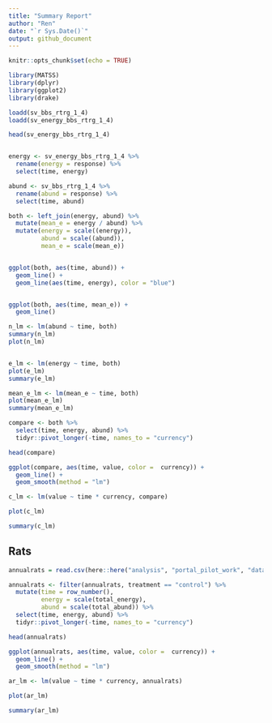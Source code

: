 ```yaml
---
title: "Summary Report"
author: "Ren"
date: "`r Sys.Date()`"
output: github_document
---
```


```r
knitr::opts_chunk$set(echo = TRUE)

library(MATSS)
library(dplyr)
library(ggplot2)
library(drake)
```

```r

loadd(sv_bbs_rtrg_1_4)
loadd(sv_energy_bbs_rtrg_1_4)

head(sv_energy_bbs_rtrg_1_4)


energy <- sv_energy_bbs_rtrg_1_4 %>%
  rename(energy = response) %>%
  select(time, energy)

abund <- sv_bbs_rtrg_1_4 %>%
  rename(abund = response) %>%
  select(time, abund)

both <- left_join(energy, abund) %>%
  mutate(mean_e = energy / abund) %>%
  mutate(energy = scale((energy)),
         abund = scale((abund)),
         mean_e = scale(mean_e))


ggplot(both, aes(time, abund)) +
  geom_line() +
  geom_line(aes(time, energy), color = "blue")


ggplot(both, aes(time, mean_e)) +
  geom_line()

n_lm <- lm(abund ~ time, both)
summary(n_lm)
plot(n_lm)


e_lm <- lm(energy ~ time, both)
plot(e_lm)
summary(e_lm)

mean_e_lm <- lm(mean_e ~ time, both) 
plot(mean_e_lm)
summary(mean_e_lm)

```

```r

compare <- both %>%
  select(time, energy, abund) %>%
  tidyr::pivot_longer(-time, names_to = "currency")

head(compare)

ggplot(compare, aes(time, value, color =  currency)) +
  geom_line() +
  geom_smooth(method = "lm")

c_lm <- lm(value ~ time * currency, compare)

plot(c_lm)

summary(c_lm)


```

## Rats
```r

annualrats = read.csv(here::here("analysis", "portal_pilot_work", "data", "portal_rats_sv.csv"), stringsAsFactors = F)

annualrats <- filter(annualrats, treatment == "control") %>%
  mutate(time = row_number(),
         energy = scale(total_energy),
         abund = scale(total_abund)) %>%
  select(time, energy, abund) %>%
  tidyr::pivot_longer(-time, names_to = "currency")

head(annualrats)

ggplot(annualrats, aes(time, value, color =  currency)) +
  geom_line() +
  geom_smooth(method = "lm")

ar_lm <- lm(value ~ time * currency, annualrats)

plot(ar_lm)

summary(ar_lm)

```
